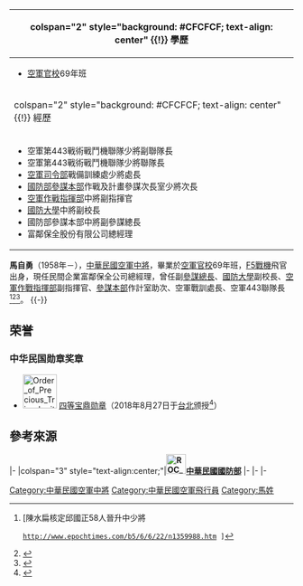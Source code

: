 {{Infobox Officeholder
|image            =Air Force (ROCAF) Lieutenant General Ma Tzu-yung 空軍中將馬自勇 (201610121914351 國防部副參謀總長馬自勇中將拜會陳光復).jpg
|caption          =馬自勇中將，國防部參謀本部副參謀總長任內（2016年10月12日）
|name              = 馬自勇<br>Ma Tzu-yung
|order             = {{flagicon image|ROC Ministry of National Defense Flag.svg}} [[國防部參謀本部|國防部參謀本部]]副參謀總長（[[中華民國空軍|空軍]]）
|order2             = {{flagicon image|ROCAF Lieutenant General's Flag.svg}} [[中華民國空軍|空軍]]副司令
|order3            = {{flagicon image|ROC National Defense University Flag.svg}} [[國防大學_(中華民國)|國防大學]]副校長
|term_start        = 2016年9月1日
|term_end          = 2018年8月31日
|successor         = [[胡開宏|胡開宏]]
|predecessor       = [[柯文安|柯文安]]
|term_start2        = 2015年5月16日
|term_end2          = 2016年8月31日
|successor2         = [[胡開宏|胡開宏]]
|predecessor2       = [[吳萬教|吳萬教]]
|term_start3        = 2014年9月1日
|term_end3          = 2015年5月15日
|successor3         = [[丁忠武|丁忠武]]
|predecessor3       = [[周美伍|周美伍]]（[[中華民國海軍|海軍]]）
|性別     = 男
|出生日期 = 1958年
|出生地點 = {{TWN}}
|逝世日期 = 
|逝世地點 = 
|Native place  = 
|居處     = 
|安葬地點 = 
|政黨     = 
|職業     = 軍人
|父母     = 
|配偶     = 
|子女     = 
|親屬     = 
|國籍     = {{ROC}}
|信仰     = 
|學歷     = 
|母校     = 
|別名     = 
|allegiance = {{ROC}}
|branch = {{flagicon image|Flag of the Republic of China Air Force.svg}} [[中華民國空軍|中華民國空軍]]
|rank = {{flagicon image|ROCAF Lieutenant General's Flag.svg}} [[中將|中將]] 
| serviceyears = 
}}
{| class="infobox bordered" style="width: 21em; font-size: 90%; text-align: left; float:right;" cellpadding="3"
|-
! colspan="2" style="background: #CFCFCF; text-align: center" {{!}} 學歷
|- 
| colspan="2" style="font-size: 90%" |<div style="text-align: left">
*[[空軍官校|空軍官校]]69年班
</div>
|-
! colspan="2" style="background: #CFCFCF; text-align: center" {{!}} 經歷
|-    
| colspan="2" style="font-size: 90%" |<div style="text-align: left">
*空軍第443戰術戰鬥機聯隊少將副聯隊長
*空軍第443戰術戰鬥機聯隊少將聯隊長
*[[國防部空軍司令部|空軍司令部]]戰備訓練處少將處長
*[[國防部參謀本部|國防部參謀本部]]作戰及計畫參謀次長室少將次長
*[[空軍作戰指揮部|空軍作戰指揮部]]中將副指揮官
*[[國防大學_(中華民國)|國防大學]]中將副校長
*國防部參謀本部中將副參謀總長
*富鄰保全股份有限公司總經理
</div>
|}
'''馬自勇'''（1958年－），[[中華民國空軍|中華民國空軍]][[中將|中將]]，畢業於[[空軍官校|空軍官校]]69年班，[[F-5戰鬥機|F5戰機]]飛官出身，現任民間企業富鄰保全公司總經理，曾任副[[中華民國參謀總長|參謀總長]]、[[國防大學_(中華民國)|國防大學]]副校長、[[空軍作戰指揮部|空軍作戰指揮部]]副指揮官、[[參謀本部|參謀本部]]作計室助次、空軍戰訓處長、空軍443聯隊長<ref>[陳水扁核定邱國正58人晉升中少將
 http://www.epochtimes.com/b5/6/6/22/n1359988.htm {{Wayback|url=http://www.epochtimes.com/b5/6/6/22/n1359988.htm |date=20190607141607 }}]</ref><ref>{{Cite web |url=http://free-gate.org/do/z_aZ/ttoLgZjxQ_Ahg3Lx0X/wW/4/4/ss/n1359988.htm |title=陳水扁核定邱國正58人晉升中少將 |access-date=2016-06-28 |archive-date=2018-01-23 |archive-url=https://web.archive.org/web/20180123190841/http://free-gate.org/do/z_aZ/ttoLgZjxQ_Ahg3Lx0X/wW/4/4/ss/n1359988.htm |dead-url=no }}</ref><ref>{{Cite web |url=http://www.appledaily.com.tw/realtimenews/article/new/20120624/128954/ |title=中少將晉升23人　馬英九任內最少 |access-date=2016-06-28 |archive-date=2016-08-13 |archive-url=https://web.archive.org/web/20160813091419/http://www.appledaily.com.tw/realtimenews/article/new/20120624/128954/ |dead-url=no }}</ref>。
{{-}}

{{commonscat|Ma Tzu-yung}}

==荣誉==
===中华民国勋章奖章===
* [[File:Order_of_Precious_Tripod_with_Special_Cravat_ribbon.png|60px]] [[宝鼎勋章|四等宝鼎勋章]]（2018年8月27日于[[台北市|台北]]颁授<ref>{{cite news |author=葛芃欣 |url=https://www.ydn.com.tw/news/newsInsidePage?chapterID=1093609 |title=嚴部長頒屆退將官勳獎章 表貢獻 |publisher=[[国防部军事新闻通讯社|国防部军事新闻通讯社]] |date=2018-08-27 |accessdate=2021-09-13 |archive-date=2021-09-13 |archive-url=https://web.archive.org/web/20210913070634/https://www.ydn.com.tw/news/newsInsidePage?chapterID=1093609 |dead-url=no }}</ref>）

==參考來源==
{{reflist}} 

{{start box}}
{{s-mil}}
|-
|colspan="3" style="text-align:center;"|'''[[File:ROC_Ministry_of_National_Defense_Seal.svg|35px]][[中華民國國防部|中華民國國防部]]'''
|-
{{s-before|[[柯文安|柯文安]]}}
{{s-title|{{flagicon image|ROC Ministry of National Defense Flag.svg}} [[國防部參謀本部|國防部參謀本部]]副參謀總長<br><small>|2016年9月1日－2018年8月31日}}
{{s-after|[[胡開宏|胡開宏]]}}
{{s-before|[[吳萬教|吳萬教]]}}
{{s-title|{{flagicon image|ROCAF Lieutenant General's Flag.svg}} [[中華民國空軍|空軍]]副司令<br><small>|2015年5月16日－2016年8月31日</small>}}
{{s-after|[[胡開宏|胡開宏]]}}
|-
{{s-before|[[周美伍|周美伍]]}}
{{s-title|{{flagicon image|ROC National Defense University Flag.svg}} [[國防大學_(中華民國)|國防大學]]副校長<br>第十一任<small>|2014年9月1日－2015年5月15日}}
{{s-after|[[丁忠武|丁忠武]]}}
|-
{{end box}}
[[Category:中華民國空軍中將|Category:中華民國空軍中將]]
[[Category:中華民國空軍飛行員|Category:中華民國空軍飛行員]]
[[Category:馬姓|Category:馬姓]]